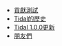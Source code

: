 * [[Contributing tests|貢獻測試]]
* [[History of Tidal|Tidal的歷史]]
* [[Changes in Tidal 1.0.0|Tidal 1.0.0更新]]
* [[Friends and relations|朋友們]]
